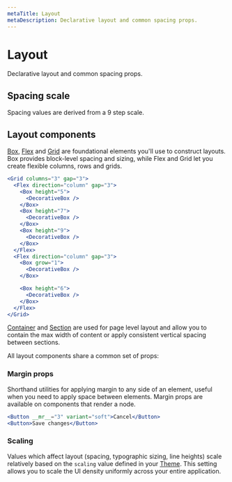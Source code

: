 ```yaml
---
metaTitle: Layout
metaDescription: Declarative layout and common spacing props.
---
```


# Layout

<Description>Declarative layout and common spacing props.</Description>

## Spacing scale

Spacing values are derived from a 9 step scale.

<Box my="7">
  <ThemesSpacingScale />
</Box>

<ThemesSpacingTable />

## Layout components

[Box](/themes/docs/components/box), [Flex](/themes/docs/components/flex) and [Grid](/themes/docs/components/grid) are foundational elements you'll use to construct layouts. Box provides block-level spacing and sizing, while Flex and Grid let you create flexible columns, rows and grids.

```jsx live=true
<Grid columns="3" gap="3">
  <Flex direction="column" gap="3">
    <Box height="5">
      <DecorativeBox />
    </Box>
    <Box height="7">
      <DecorativeBox />
    </Box>
    <Box height="9">
      <DecorativeBox />
    </Box>
  </Flex>
  <Flex direction="column" gap="3">
    <Box grow="1">
      <DecorativeBox />
    </Box>

    <Box height="6">
      <DecorativeBox />
    </Box>
  </Flex>
</Grid>
```

[Container](/themes/docs/components/container) and [Section](/themes/docs/components/section) are used for page level layout and allow you to contain the max width of content or apply consistent vertical spacing between sections.

All layout components share a common set of props:

<ThemesPropsTable name="layout" />

### Margin props

Shorthand utilities for applying margin to any side of an element, useful when you need to apply space between elements. Margin props are available on components that render a node.

```jsx live=true line=1
<Button __mr__="3" variant="soft">Cancel</Button>
<Button>Save changes</Button>
```

<ThemesPropsTable name="margin" />

### Scaling

Values which affect layout (spacing, typographic sizing, line heights) scale relatively based on the `scaling` value defined in your [Theme](/themes/docs/components/theme). This setting allows you to scale the UI density uniformly across your entire application.

<Box my="5">
  <ThemesScalingExample />
</Box>
